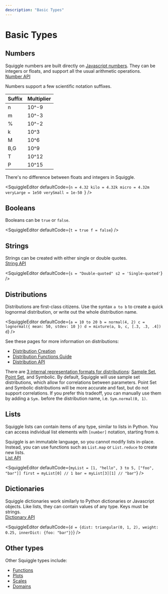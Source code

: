 ```yaml
---
description: "Basic Types"
---
```



# Basic Types

## Numbers

Squiggle numbers are built directly on [Javascript numbers](https://developer.mozilla.org/en-US/docs/Web/JavaScript/Reference/Global_Objects/Number). They can be integers or floats, and support all the usual arithmetic operations.  
[Number API](/docs/Api/Number)

Numbers support a few scientific notation suffixes.

| Suffix | Multiplier |
| ------ | ---------- |
| n      | 10^-9      |
| m      | 10^-3      |
| %      | 10^-2      |
| k      | 10^3       |
| M      | 10^6       |
| B,G    | 10^9       |
| T      | 10^12      |
| P      | 10^15      |

There's no difference between floats and integers in Squiggle.

<SquiggleEditor defaultCode={`n = 4.32
kilo = 4.32k
micro = 4.32m
veryLarge = 1e50
verySmall = 1e-50
`} />

## Booleans

Booleans can be `true` or `false`.

<SquiggleEditor defaultCode={`t = true
f = false`} />

## Strings

Strings can be created with either single or double quotes.  
[String API](/docs/Api/String)

<SquiggleEditor defaultCode={`s = "Double-quoted"
s2 = 'Single-quoted'`} />

## Distributions

Distributions are first-class citizens. Use the syntax `a to b` to create a quick lognormal distribution, or write out the whole distribution name.

<SquiggleEditor
  defaultCode={`a = 10 to 20
b = normal(4, 2)
c = lognormal({ mean: 50, stdev: 10 })
d = mixture(a, b, c, [.3, .3, .4])
d`}
/>

See these pages for more information on distributions:
- [Distribution Creation](/docs/Guides/DistributionCreation)
- [Distribution Functions Guide](/docs/Guides/Functions)
- [Distribution API](/docs/Api/Dist)

There are [3 internal representation formats for distributions](docs/Discussions/Three-Formats-Of-Distributions): [Sample Set](/docs/API/DistSampleSet), [Point Set](/docs/API/DistPointSet), and Symbolic. By default, Squiggle will use sample set distributions, which allow for correlations between parameters. Point Set and Symbolic distributions will be more accurate and fast, but do not support correlations. If you prefer this tradeoff, you can manually use them by adding a `Sym.` before the distribution name, i.e. `Sym.normal(0, 1)`.

## Lists

Squiggle lists can contain items of any type, similar to lists in Python. You can access individual list elements with `[number]` notation, starting from `0`. 

Squiggle is an immutable language, so you cannot modify lists in-place. Instead, you can use functions such as `List.map` or `List.reduce` to create new lists.  
[List API](/docs/Api/List)

<SquiggleEditor
  defaultCode={`myList = [1, "hello", 3 to 5, ["foo", "bar"]]
first = myList[0] // 1
bar = myList[3][1] // "bar"`}
/>


## Dictionaries

Squiggle dictionaries work similarly to Python dictionaries or Javascript objects. Like lists, they can contain values of any type. Keys must be strings.  
[Dictionary API](/docs/Api/Dictionary)

<SquiggleEditor
  defaultCode={`d = {dist: triangular(0, 1, 2), weight: 0.25, innerDict: {foo: "bar"}}`}
/>


## Other types

Other Squiggle types include:

- [Functions](/docs/Guides/Functions)
- [Plots](/docs/Api/Plot)
- [Scales](/docs/Api/Plot#scales)
- [Domains](#parameter-annotations)